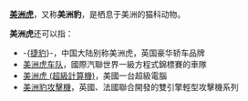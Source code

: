 '''[[美洲虎|美洲虎]]'''，又称'''美洲豹'''，是栖息于美洲的猫科动物。

'''美洲虎'''还可以指：
*-{[[捷豹|捷豹]]}-，中国大陆别称美洲虎，英国豪华轿车品牌
*[[美洲虎车队|美洲虎车队]]，國際汽聯世界一級方程式錦標賽的車隊
*[[美洲虎_(超級計算機)|美洲虎 (超級計算機)]]，美國一台超級電腦
*[[美洲豹攻擊機|美洲豹攻擊機]]，英國、法國聯合開發的雙引擎輕型攻擊機系列

{{disambig|Cat=三字消歧义}}